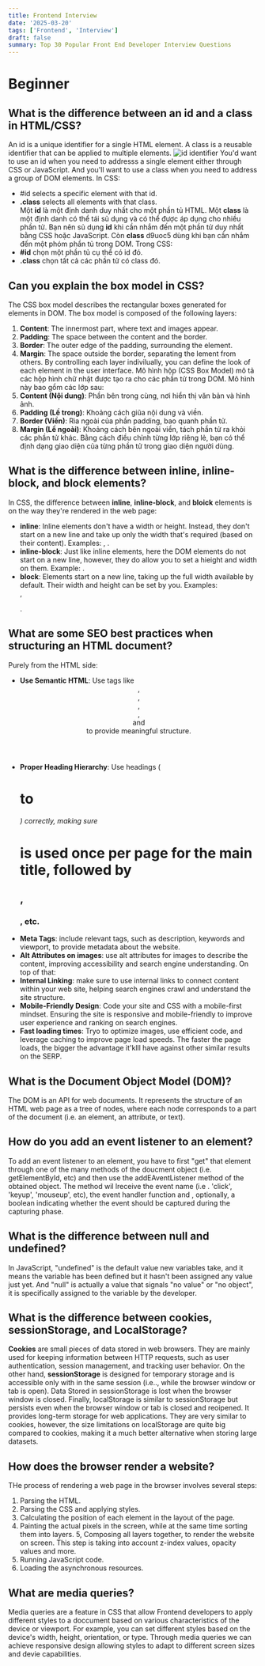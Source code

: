 ```yaml
---
title: Frontend Interview
date: '2025-03-20'
tags: ['Frontend', 'Interview']
draft: false
summary: Top 30 Popular Front End Developer Interview Questions
---
```

# Beginner
## What is the difference between an id and a class in HTML/CSS?
An id is a unique identifier for a single HTML element. A class is a reusable identifier that can be applied to multiple elements.
![id identifier](https://assets.roadmap.sh/guest/css-classes-vs-id-example-9ufsl.png)
You'd want to use an id when you need to addresss a single element either through CSS or JavaScript. And you'll want to use a class when you need to address a group of DOM elements.
In CSS:
- #id selects a specific element with that id.
- **.class** selects all elements with that class. \
Một **id** là một định danh duy nhất cho một phần tủ HTML. Một **class** là một định danh có thể tái sủ dụng và có thể được áp dụng cho nhiều phần tử.
Bạn nên sủ dụng **id** khi cần nhắm đến một phần tử duy nhất bằng CSS hoặc JavaScript. Còn **class** d9uoc5 dùng khi bạn cần nhắm đến một phóm phần tủ trong DOM.
Trong CSS:
- **#id** chọn một phần tủ cụ thể có id đó.
- **.class** chọn tất cả các phần tử có class đó.
## Can you explain the box model in CSS?
The CSS box model describes the rectangular boxes generated for elements in DOM. The box model is composed of the following layers:
1. **Content**: The innermost part, where text and images appear.
2. **Padding**: The space between the content and the border.
3. **Border**: The outer edge of the padding, surrounding the element.
4. **Margin**: The space outside the border, separating the lement from others.
By controlling each layer indivilually, you can define the look of each element in the user interface.
Mô hình hộp (CSS Box Model) mô tả các hộp hình chữ nhật được tạo ra cho các phần tử trong DOM. Mô hình này bao gồm các lớp sau:
1. **Content (Nội dung)**: Phần bên trong cùng, nơi hiển thị văn bản và hình ảnh.
2. **Padding (Lề trong)**: Khoảng cách giũa nội dung và viền.
3. **Border (Viền)**: Rìa ngoài của phần padding, bao quanh phần tử.
4. **Margin (Lề ngoài)**: Khoảng cách bên ngoài viền, tách phần tử ra khỏi các phần tử khác.
Bằng cách điều chỉnh từng lớp riêng lẻ, bạn có thể định dạng giao diện của từng phần tử trong giao diện người dùng.
## What is the difference between inline, inline-block, and block elements?
In CSS, the difference between **inline**, **inline-block**, and **bloick** elements is on the way they're rendered in the web page:
- **inline**: Inline elements don't have a width or height. Instead, they don't start on a new line and take up only the width that's required (based on their content). Examples: <span>, <a>.
- **inline-block**: Just like inline elements, here the DOM elements do not start on a new line, however, they do allow you to set a hieight and width on them. Example: <img>.
- **block**: Elements start on a new line, taking up the full width available by default. Their width and height can be set by you. Examples: <div>, <p>.
## What are some SEO best practices when structuring an HTML document?
Purely from the HTML side:
- **Use Semantic HTML**: Use tags like <header>, <nav>, <main>, <article>, <section> and <footer> to provide meaningful structure.
- **Proper Heading Hierarchy**: Use headings (<h1> to <h6>) correctly, making sure <h1> is used once per page for the main title, followed by <h2>, <h3>, etc.
- **Meta Tags**: include relevant <meta> tags, such as description, keywords and viewport, to provide metadata about the website.
- **Alt Attributes on images**: use alt attributes for images to describe the content, improving accessibility and search engine understanding.
On top of that:
- **Internal Linking**: make sure to use internal links to connect content within your web site, helping search engines crawl and understand the site structure.
- **Mobile-Friendly Design**: Code your site and CSS with a mobile-first mindset. Ensuring the site is responsive and mobile-friendly to improve user experience and ranking on search engines.
- **Fast loading times**: Tryo to optimize images, use efficient code, and leverage caching to improve page load speeds. The faster the page loads, the bigger the advantage it'klll have against other similar results on the SERP.
## What is the Document Object Model (DOM)?
The DOM is an API for web documents. It represents the structure of an HTML web page as a tree of nodes, where each node corresponds to a part of the document (i.e. an element, an attribute, or text).
## How do you add an event listener to an element?
To add an event listener to an element, you have to first "get" that element through one of the many methods of the doucment object (i.e. getElementById, etc) and then use the addEAventListener method of the obtained object.
The method wil lreceive the event name (i.e . 'click', 'keyup', 'mouseup', etc), the event handler function and , optionally, a boolean indicating whether the event should be captured during the capturing phase.
## What is the difference between null and undefined?
In JavaScript, "undefined" is the default value new variables take, and it means the variable has been defined but it hasn't been assigned any value just yet.
And "null" is actually a value that signals "no value" or "no object", it is specifically assigned to the variable by the developer.
## What is the difference between cookies, sessionStorage, and LocalStorage?
**Cookies** are small pieces of data stored in web browsers. They are mainly used for keeping information between HTTP requests, such as user authentication, session management, and tracking user behavior.
On the other hand, **sessionStorage** is designed for temporary storage and is accessible only with in the same session (i.e.., while the browser window or tab is open). Data Stored in sessionStorage is lost when the browser window is closed.
Finally, localStorage is similar to sessionStorage but persists even when the browser window or tab is closed and reoipened. It provides long-term storage for web applications. They are very similar to cookies, however, the size limitations on localStorage are quite big compared to cookies, making it a much better alternative when storing large datasets.
## How does the browser render a website?
THe process of rendering a web page in the browser involves several steps:
1. Parsing the HTML.
2. Parsing the CSS and applying styles.
3. Calculating the position of each element in the layout of the page.
4. Painting the actual pixels in the screen, while at the same time sorting them into layers.
5, Composing all layers together, to render the website on screen. This step is taking into account z-index values, opacity values and more.
6. Running JavaScript code.
7. Loading the asynchronous resources.
## What are media queries?
Media queries are a feature in CSS that allow Frontend developers to apply different styles to a doccument based on various characteristics of the device or viewport. For example, you can set different styles based on the device's width, height, orientation, or type.
Through media queries we can achieve responsive design allowing styles to adapt to different screen sizes and devie capabilities.
